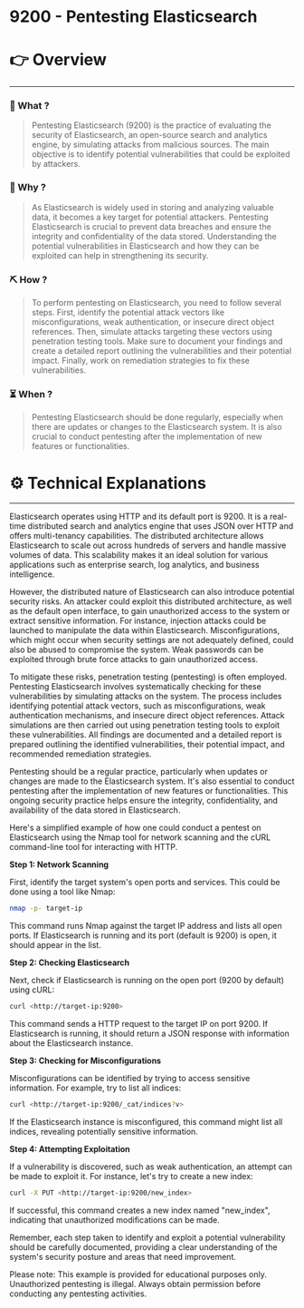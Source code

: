 # 9200 - Pentesting Elasticsearch


# 👉 Overview

---

### 👀 What ?

> Pentesting Elasticsearch (9200) is the practice of evaluating the security of Elasticsearch, an open-source search and analytics engine, by simulating attacks from malicious sources. The main objective is to identify potential vulnerabilities that could be exploited by attackers.
> 

### 🧐 Why ?

> As Elasticsearch is widely used in storing and analyzing valuable data, it becomes a key target for potential attackers. Pentesting Elasticsearch is crucial to prevent data breaches and ensure the integrity and confidentiality of the data stored. Understanding the potential vulnerabilities in Elasticsearch and how they can be exploited can help in strengthening its security.
> 

### ⛏️ How ?

> To perform pentesting on Elasticsearch, you need to follow several steps. First, identify the potential attack vectors like misconfigurations, weak authentication, or insecure direct object references. Then, simulate attacks targeting these vectors using penetration testing tools. Make sure to document your findings and create a detailed report outlining the vulnerabilities and their potential impact. Finally, work on remediation strategies to fix these vulnerabilities.
> 

### ⏳ When ?

> Pentesting Elasticsearch should be done regularly, especially when there are updates or changes to the Elasticsearch system. It is also crucial to conduct pentesting after the implementation of new features or functionalities.
> 

# ⚙️ Technical Explanations

---

Elasticsearch operates using HTTP and its default port is 9200. It is a real-time distributed search and analytics engine that uses JSON over HTTP and offers multi-tenancy capabilities. The distributed architecture allows Elasticsearch to scale out across hundreds of servers and handle massive volumes of data. This scalability makes it an ideal solution for various applications such as enterprise search, log analytics, and business intelligence.

However, the distributed nature of Elasticsearch can also introduce potential security risks. An attacker could exploit this distributed architecture, as well as the default open interface, to gain unauthorized access to the system or extract sensitive information. For instance, injection attacks could be launched to manipulate the data within Elasticsearch. Misconfigurations, which might occur when security settings are not adequately defined, could also be abused to compromise the system. Weak passwords can be exploited through brute force attacks to gain unauthorized access.

To mitigate these risks, penetration testing (pentesting) is often employed. Pentesting Elasticsearch involves systematically checking for these vulnerabilities by simulating attacks on the system. The process includes identifying potential attack vectors, such as misconfigurations, weak authentication mechanisms, and insecure direct object references. Attack simulations are then carried out using penetration testing tools to exploit these vulnerabilities. All findings are documented and a detailed report is prepared outlining the identified vulnerabilities, their potential impact, and recommended remediation strategies.

Pentesting should be a regular practice, particularly when updates or changes are made to the Elasticsearch system. It's also essential to conduct pentesting after the implementation of new features or functionalities. This ongoing security practice helps ensure the integrity, confidentiality, and availability of the data stored in Elasticsearch.

Here's a simplified example of how one could conduct a pentest on Elasticsearch using the Nmap tool for network scanning and the cURL command-line tool for interacting with HTTP.

**Step 1: Network Scanning**

First, identify the target system's open ports and services. This could be done using a tool like Nmap:

```bash
nmap -p- target-ip

```

This command runs Nmap against the target IP address and lists all open ports. If Elasticsearch is running and its port (default is 9200) is open, it should appear in the list.

**Step 2: Checking Elasticsearch**

Next, check if Elasticsearch is running on the open port (9200 by default) using cURL:

```bash
curl <http://target-ip:9200>

```

This command sends a HTTP request to the target IP on port 9200. If Elasticsearch is running, it should return a JSON response with information about the Elasticsearch instance.

**Step 3: Checking for Misconfigurations**

Misconfigurations can be identified by trying to access sensitive information. For example, try to list all indices:

```bash
curl <http://target-ip:9200/_cat/indices?v>

```

If the Elasticsearch instance is misconfigured, this command might list all indices, revealing potentially sensitive information.

**Step 4: Attempting Exploitation**

If a vulnerability is discovered, such as weak authentication, an attempt can be made to exploit it. For instance, let's try to create a new index:

```bash
curl -X PUT <http://target-ip:9200/new_index>

```

If successful, this command creates a new index named "new_index", indicating that unauthorized modifications can be made.

Remember, each step taken to identify and exploit a potential vulnerability should be carefully documented, providing a clear understanding of the system's security posture and areas that need improvement.

Please note: This example is provided for educational purposes only. Unauthorized pentesting is illegal. Always obtain permission before conducting any pentesting activities.
